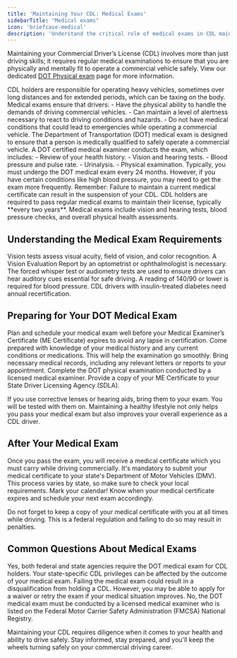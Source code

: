 ```yaml
---
title: 'Maintaining Your CDL: Medical Exams'
sidebarTitle: "Medical exams"
icon: 'briefcase-medical'
description: 'Understand the critical role of medical exams in CDL maintenance, ensuring driver health and safety standards are met.'
---
```


Maintaining your Commercial Driver’s License (CDL) involves more than just driving skills; it requires regular medical examinations to ensure that you are physically and mentally fit to operate a commercial vehicle safely. View our dedicated [DOT Physical exam](/maintain/dot-physical-exam) page for more information.

<AccordionGroup>
  <Accordion title="Why Are Medical Exams Necessary for CDL Holders?">
    CDL holders are responsible for operating heavy vehicles, sometimes over long distances and for extended periods, which can be taxing on the body. Medical exams ensure that drivers:
    - Have the physical ability to handle the demands of driving commercial vehicles.
    - Can maintain a level of alertness necessary to react to driving conditions and hazards.
    - Do not have medical conditions that could lead to emergencies while operating a commercial vehicle.
  </Accordion> 

  <Accordion title="What is the DOT Medical Exam?">
    The Department of Transportation (DOT) medical exam is designed to ensure that a person is medically qualified to safely operate a commercial vehicle. A DOT certified medical examiner conducts the exam, which includes:
    - Review of your health history.
    - Vision and hearing tests.
    - Blood pressure and pulse rate.
    - Urinalysis.
    - Physical examination.
  </Accordion> 

  <Accordion title="How Often Must CDL Drivers Get a Medical Exam?">
    Typically, you must undergo the DOT medical exam every 24 months. However, if you have certain conditions like high blood pressure, you may need to get the exam more frequently.
    Remember: Failure to maintain a current medical certificate can result in the suspension of your CDL. 
  </Accordion> 
</AccordionGroup>

<CardGroup cols={2}>
  <Card title="Regular Medical Exams" icon="stethoscope" color="#007BFF">
    CDL holders are required to pass regular medical exams to maintain their license, typically **every two years**.
  </Card>
  <Card title="Exam Components" icon="heart" color="#28A745">
    Medical exams include vision and hearing tests, blood pressure checks, and overall physical health assessments.
  </Card>
</CardGroup>

## Understanding the Medical Exam Requirements

<Tabs>
  <Tab title="Vision Standards">
    Vision tests assess visual acuity, field of vision, and color recognition. A Vision Evaluation Report by an optometrist or ophthalmologist is necessary.
  </Tab>


  <Tab title="Hearing Standards">
    The forced whisper test or audiometry tests are used to ensure drivers can hear auditory cues essential for safe driving.
  </Tab>
  <Tab title="Blood Pressure & Heart Health">
    A reading of 140/90 or lower is required for blood pressure. CDL drivers with insulin-treated diabetes need annual recertification.
  </Tab>
</Tabs>


## Preparing for Your DOT Medical Exam

<Steps>
  <Step title="Schedule Your Exam">
    Plan and schedule your medical exam well before your Medical Examiner’s Certificate (ME Certificate) expires to avoid any lapse in certification.
  </Step>
  <Step title="Gather Required Documents">
    Come prepared with knowledge of your medical history and any current conditions or medications. This will help the examination go smoothly. Bring necessary medical records, including any relevant letters or reports to your appointment.
  </Step>
  <Step title="Undergo the Examination">
    Complete the DOT physical examination conducted by a licensed medical examiner.
  </Step>
  <Step title="Submit the ME Certificate">
    Provide a copy of your ME Certificate to your State Driver Licensing Agency (SDLA).
  </Step>
</Steps>

<Tip title="Vision and Hearing Aids"> If you use corrective lenses or hearing aids, bring them to your exam. You will be tested with them on. </Tip> 
<Tip title="Stay Healthy"> Maintaining a healthy lifestyle not only helps you pass your medical exam but also improves your overall experience as a CDL driver. </Tip> 


## After Your Medical Exam
<Steps>
<Step title="Receive Your Medical Certificate"> Once you pass the exam, you will receive a medical certificate which you must carry while driving commercially. </Step> <Step title="Submit to Your State DMV"> It's mandatory to submit your medical certificate to your state's Department of Motor Vehicles (DMV). This process varies by state, so make sure to check your local requirements. </Step> <Step title="Keep Track of Expiry Dates"> Mark your calendar! Know when your medical certificate expires and schedule your next exam accordingly. </Step> 
</Steps>

<Note> Do not forget to keep a copy of your medical certificate with you at all times while driving. This is a federal regulation and failing to do so may result in penalties. </Note>

## Common Questions About Medical Exams
<AccordionGroup>
  <Accordion title="Is my state-specific CDL affected by the medical exam?">
    Yes, both federal and state agencies require the DOT medical exam for CDL holders. Your state-specific CDL privileges can be affected by the outcome of your medical exam.
  </Accordion>
  <Accordion title="What happens if I fail my medical exam?">
    Failing the medical exam could result in a disqualification from holding a CDL. However, you may be able to apply for a waiver or retry the exam if your medical situation improves.
  </Accordion>
  <Accordion title="Can I use any doctor for the DOT medical exam?">
    No, the DOT medical exam must be conducted by a licensed medical examiner who is listed on the Federal Motor Carrier Safety Administration (FMCSA) National Registry.
  </Accordion>
</AccordionGroup>


Maintaining your CDL requires diligence when it comes to your health and ability to drive safely. Stay informed, stay prepared, and you'll keep the wheels turning safely on your commercial driving career.

<Snippet file="cdl-premium.mdx" />